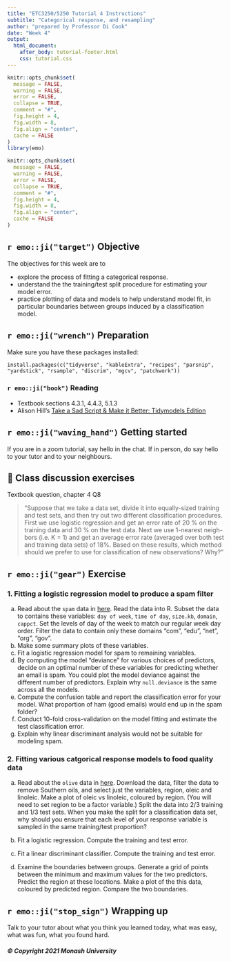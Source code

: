 ```yaml
---
title: "ETC3250/5250 Tutorial 4 Instructions"
subtitle: "Categorical response, and resampling"
author: "prepared by Professor Di Cook"
date: "Week 4"
output:
  html_document:
    after_body: tutorial-footer.html
    css: tutorial.css
---
```


```r
knitr::opts_chunk$set(
  message = FALSE,
  warning = FALSE,
  error = FALSE, 
  collapse = TRUE,
  comment = "#",
  fig.height = 4,
  fig.width = 8,
  fig.align = "center",
  cache = FALSE
)
library(emo)
```


```r
knitr::opts_chunk$set(
  message = FALSE,
  warning = FALSE,
  error = FALSE, 
  collapse = TRUE,
  comment = "#",
  fig.height = 4,
  fig.width = 8,
  fig.align = "center",
  cache = FALSE
)
```

## `r emo::ji("target")` Objective

The objectives for this week are to 

- explore the process of fitting a categorical response. 
- understand the the training/test split procedure for estimating your model error.
- practice plotting of data and models to help understand model fit, in particular boundaries between groups induced by a classification model.

## `r emo::ji("wrench")` Preparation 

Make sure you have these packages installed:

```
install.packages(c("tidyverse", "kableExtra", "recipes", "parsnip", "yardstick", "rsample", "discrim", "mgcv", "patchwork"))
```

### `r emo::ji("book")` Reading 

- Textbook sections 4.3.1, 4.4.3, 5.1.3
- Alison Hill's [Take a Sad Script & Make it Better: Tidymodels Edition](https://alison.rbind.io/post/2020-02-27-better-tidymodels/)

## `r emo::ji("waving_hand")` Getting started

If you are in a zoom tutorial, say hello in the chat. If in person, do say hello to your tutor and to your neighbours. 

## 💬 Class discussion exercises

Textbook question, chapter 4 Q8

> "Suppose that we take a data set, divide it into equally-sized training and test sets, and then try out two different classification procedures. First we use logistic regression and get an error rate of 20 % on the training data and 30 % on the test data. Next we use 1-nearest neigh- bors (i.e. K = 1) and get an average error rate (averaged over both test and training data sets) of 18%. Based on these results, which method should we prefer to use for classification of new observations? Why?"

## `r emo::ji("gear")` Exercise 

### 1. Fitting a logistic regression model to produce a spam filter

a. Read about the `spam` data in [here](http://ggobi.org/book/chap-data.pdf). Read the data into R. Subset the data to contains these variables: `day of week`, `time of day`, `size.kb`, `domain`, `cappct`.  Set the levels of day of the week to match our regular week day order. Filter the data to contain only these domains "com", "edu", "net", "org", "gov".
b. Make some summary plots of these variables. 
c. Fit a logistic regression model for spam to remaining variables.
d. By computing the model "deviance" for various choices of predictors, decide on an optimal number of these variables for predicting whether an email is spam. You could plot the model deviance against the different number of predictors. Explain why `null.deviance` is the same across all the models.
e. Compute the confusion table and report the classification error for your model. What proportion of ham (good emails) would end up in the spam folder?
f. Conduct 10-fold cross-validation on the model fitting and estimate the test classification error. 
g. Explain why linear discriminant analysis would not be suitable for modeling spam.

### 2. Fitting various catgorical response models to food quality data

a. Read about the `olive` data in [here](http://ggobi.org/book/chap-data.pdf). Download the data, filter the data to remove Southern oils, and select just the variables, region, oleic and linoleic. Make a plot of oleic vs linoleic, coloured by region. (You will need to set region to be a factor variable.) Split the data into 2/3 training and 1/3 test sets. When you make the split for a classification data set, why should you ensure that each level of your response variable is sampled in the same training/test proportion?

b. Fit a logistic regression. Compute the training and test error. 

c. Fit a linear discriminant classifier. Compute the training and test error. 

d. Examine the boundaries between groups. Generate a grid of points between the minimum and maximum values for the two predictors. Predict the region at these locations. Make a plot of the this data, coloured by predicted region. Compare the two boundaries. 

## `r emo::ji("stop_sign")` Wrapping up

Talk to your tutor about what you think you learned today, what was easy, what was fun, what you found hard.

##### © Copyright 2021 Monash University
